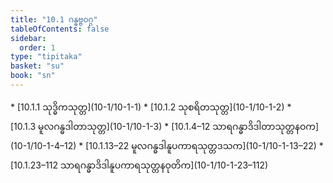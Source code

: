```yaml
---
title: "10.1 ဂန္ဓဗ္ဗဝဂ္ဂ"
tableOfContents: false
sidebar:
  order: 1
type: "tipitaka"
basket: "su"
book: "sn"
---
```



<DynamicBreadcrumb />



<TableOfContents book="sn" section="10.1">
* [10.1.1 သုဒ္ဓိကသုတ္တ](10-1/10-1-1)
* [10.1.2 သုစရိတသုတ္တ](10-1/10-1-2)
* [10.1.3 မူလဂန္ဓဒါတာသုတ္တ](10-1/10-1-3)
* [10.1.4–12 သာရဂန္ဓာဒိဒါတာသုတ္တနဝက](10-1/10-1-4–12)
* [10.1.13–22 မူလဂန္ဓဒါနူပကာရသုတ္တဒသက](10-1/10-1-13–22)
* [10.1.23–112 သာရဂန္ဓာဒိဒါနူပကာရသုတ္တနဝုတိက](10-1/10-1-23–112)
</TableOfContents>